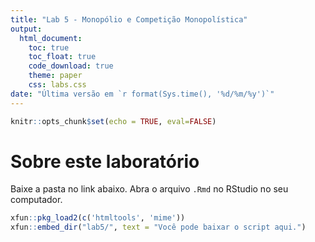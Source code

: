 ```yaml
---
title: "Lab 5 - Monopólio e Competição Monopolística"
output: 
  html_document:
    toc: true
    toc_float: true
    code_download: true
    theme: paper
    css: labs.css
date: "Última versão em `r format(Sys.time(), '%d/%m/%y')`"
---
```



```r
knitr::opts_chunk$set(echo = TRUE, eval=FALSE)
```

# Sobre este laboratório

Baixe a pasta no link abaixo. Abra o arquivo `.Rmd` no RStudio no seu computador.

```r
xfun::pkg_load2(c('htmltools', 'mime'))
xfun::embed_dir("lab5/", text = "Você pode baixar o script aqui.")

```

